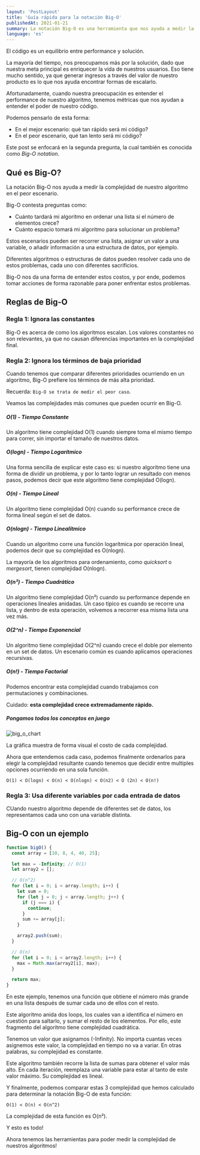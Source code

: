 ```yaml
---
layout: 'PostLayout'
title: 'Guía rápida para la notación Big-O'
publishedAt: 2021-01-21
summary: La notación Big-O es una herramienta que nos ayuda a medir la complejidad de nuestros algoritmos. Aprendamos como funciona.
language: 'es'
---
```


El código es un equilibrio entre performance y solución.

La mayoría del tiempo, nos preocupamos más por la solución, dado que nuestra meta principal es enriquecer la vida de nuestros usuarios. Eso tiene mucho sentido, ya que generar ingresos a través del valor de nuestro producto es lo que nos ayuda encontrar formas de escalarlo.

Afortunadamente, cuando nuestra preocupación es entender el performance de nuestro algoritmo, tenemos métricas que nos ayudan a entender el poder de nuestro código.

Podemos pensarlo de esta forma:

- En el mejor escenario: qué tan rápido será mi código?
- En el peor escenario, qué tan lento será mi código?

Este post se enfocará en la segunda pregunta, la cual también es conocida como *Big-O notation*.

## Qué es Big-O?

La notación Big-O nos ayuda a medir la complejidad de nuestro algoritmo en el peor escenario.

Big-O contesta preguntas como:

- Cuánto tardará mi algoritmo en ordenar una lista si el número de elementos crece?
- Cuánto espacio tomará mi algoritmo para solucionar un problema?

Estos escenarios pueden ser recorrer una lista, asignar un valor a una variable, o añadir información a una estructura de datos, por ejemplo.

Diferentes algoritmos o estructuras de datos pueden resolver cada uno de estos problemas, cada uno con diferentes sacrificios.

Big-O nos da una forma de entender estos costos, y por ende, podemos tomar acciones de forma razonable para poner enfrentar estos problemas.

## Reglas de Big-O

### Regla 1: Ignora las constantes

Big-O es acerca de como los algoritmos escalan.
Los valores constantes no son relevantes, ya que no causan diferencias importantes en la complejidad final.

### Regla 2: Ignora los términos de baja prioridad

Cuando tenemos que comparar diferentes prioridades ocurriendo en un algoritmo, Big-O prefiere los términos de más alta prioridad.

Recuerda: `Big-O se trata de medir el peor caso`.

Veamos las complejidades más comunes que pueden ocurrir en Big-O.

##### O(1) - Tiempo Constante
Un algoritmo tiene complejidad O(1) cuando siempre toma el mismo tiempo para correr, sin importar el tamaño de nuestros datos.

##### O(logn) - Tiempo Logarítmico
Una forma sencilla de explicar este caso es: si nuestro algoritmo tiene una forma de dividir un problema, y por lo tanto lograr un resultado con menos pasos, podemos decir que este algoritmo tiene complejidad O(logn).

##### O(n) - Tiempo Lineal
Un algoritmo tiene complejidad O(n) cuando su performance crece de forma lineal según el set de datos.

##### O(nlogn) - Tiempo Linealítmico
Cuando un algoritmo corre una función logarítmica por operación lineal, podemos decir que su complejidad es O(nlogn).

La mayoría de los algoritmos para ordenamiento, como *quicksort* o *mergesort*, tienen complejidad O(nlogn).

##### O(n²) - Tiempo Cuadrático
Un algoritmo tiene complejidad O(n²) cuando su performance depende en operaciones lineales anidadas. Un caso típico es cuando se recorre una lista, y dentro de esta operación, volvemos a recorrer esa misma lista una vez más.

##### O(2^n) - Tiempo Exponencial
Un algoritmo tiene complejidad O(2^n) cuando crece el doble por elemento en un set de datos.
Un escenario común es cuando aplicamos operaciones recursivas.

##### O(n!) - Tiempo Factorial
Podemos encontrar esta complejidad cuando trabajamos con permutaciones y combinaciones.

Cuidado: **esta complejidad crece extremadamente rápido.**

##### Pongamos todos los conceptos en juego

![big_o_chart](/images/big-o-notation/bigo.jpg)

La gráfica muestra de forma visual el costo de cada complejidad.

Ahora que entendemos cada caso, podemos finalmente ordenarlos para elegir la complejidad resultante cuando tenemos que decidir entre multiples opciones ocurriendo en una sola función.

```
O(1) < O(logn) < O(n) < O(nlogn) < O(n2) < O (2n) < O(n!)
```

### Regla 3: Usa diferente variables por cada entrada de datos

CUando nuestro algoritmo depende de diferentes set de datos, los representamos cada uno con una variable distinta.

## Big-O con un ejemplo

``` javascript
function bigO() {
  const array = [10, 8, 4, 40, 25];

  let max = -Infinity; // O(1)
  let array2 = [];

  // O(n^2)
  for (let i = 0; i < array.length; i++) {
    let sum = 0;
    for (let j = 0; j < array.length; j++) {
      if (j === i) {
        continue;
      }
      sum += array[j];
    }

    array2.push(sum);
  }

  // O(n)
  for (let i = 0; i < array2.length; i++) {
    max = Math.max(array2[i], max);
  }

  return max;
}
```

En este ejemplo, tenemos una función que obtiene el número más grande en una lista después de sumar cada uno de ellos con el resto.

Este algoritmo anida dos loops, los cuales van a identifica el número en cuestión para saltarlo, y sumar el resto de los elementos. Por ello, este fragmento del algoritmo tiene complejidad cuadrática.

Tenemos un valor que asignamos (-Infinity). No importa cuantas veces asignemos este valor, la complejidad en tiempo no va a variar. En otras palabras, su complejidad es constante.

Este algoritmo también recorre la lista de sumas para obtener el valor más alto. En cada iteración, reemplaza una variable para estar al tanto de este valor máximo. Su complejidad es lineal.

Y finalmente, podemos comparar estas 3 complejidad que hemos calculado para determinar la notación Big-O de esta función:

```
O(1) < O(n) < O(n^2)
```

La complejidad de esta función es O(n²).

Y esto es todo!

Ahora tenemos las herramientas para poder medir la complejidad de nuestros algoritmos!

